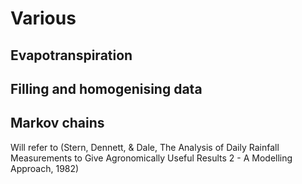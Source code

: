 # Various
## Evapotranspiration

## Filling and homogenising data

## Markov chains

Will refer to (Stern, Dennett, & Dale, The Analysis of Daily Rainfall
Measurements to Give Agronomically Useful Results 2 - A Modelling
Approach, 1982)